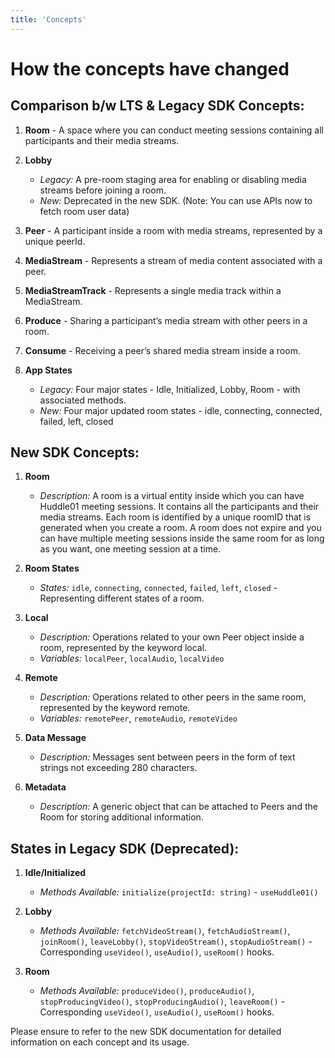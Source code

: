 ```yaml
---
title: 'Concepts'
---
```



# How the concepts have changed

## Comparison b/w LTS & Legacy SDK Concepts:

1. **Room** - A space where you can conduct meeting sessions containing all participants and their media streams.
 
2. **Lobby**
   - *Legacy:* A pre-room staging area for enabling or disabling media streams before joining a room.
   - *New:* Deprecated in the new SDK. (Note: You can use APIs now to fetch room user data)

3. **Peer** - A participant inside a room with media streams, represented by a unique peerId.


4. **MediaStream** - Represents a stream of media content associated with a peer.


5. **MediaStreamTrack** - Represents a single media track within a MediaStream.


6. **Produce** -  Sharing a participant’s media stream with other peers in a room.


7. **Consume** - Receiving a peer’s shared media stream inside a room.

8. **App States**
   - *Legacy:* Four major states - Idle, Initialized, Lobby, Room - with associated methods.
   - *New:* Four major updated room states - idle, connecting, connected, failed, left, closed 



## New SDK Concepts:

1. **Room**
   - *Description:* A room is a virtual entity inside which you can have Huddle01 meeting sessions. It contains all the participants and their media streams. Each room is identified by a unique roomID that is generated when you create a room. A room does not expire and you can have multiple meeting sessions inside the same room for as long as you want, one meeting session at a time.

2. **Room States**
   - *States:* `idle`, `connecting`, `connected`, `failed`, `left`, `closed` - Representing different states of a room.

3. **Local**
   - *Description:* Operations related to your own Peer object inside a room, represented by the keyword local.
   - *Variables:* `localPeer`, `localAudio`, `localVideo`

4. **Remote**
   - *Description:* Operations related to other peers in the same room, represented by the keyword remote.
   - *Variables:* `remotePeer`, `remoteAudio`, `remoteVideo`

5. **Data Message**
   - *Description:* Messages sent between peers in the form of text strings not exceeding 280 characters.

6. **Metadata**
   - *Description:* A generic object that can be attached to Peers and the Room for storing additional information.




## States in Legacy SDK <span className="text-red-500">(Deprecated)</span>:

1. **Idle/Initialized**
   - *Methods Available:* `initialize(projectId: string)` - `useHuddle01()`

2. **Lobby**
   - *Methods Available:* `fetchVideoStream()`, `fetchAudioStream()`, `joinRoom()`, `leaveLobby()`, `stopVideoStream()`, `stopAudioStream()` - Corresponding `useVideo()`, `useAudio()`, `useRoom()` hooks.

3. **Room**
   - *Methods Available:* `produceVideo()`, `produceAudio()`, `stopProducingVideo()`, `stopProducingAudio()`, `leaveRoom()` - Corresponding `useVideo()`, `useAudio()`, `useRoom()` hooks.

 Please ensure to refer to the new SDK documentation for detailed information on each concept and its usage.
